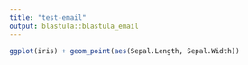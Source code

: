 ```yaml
---
title: "test-email"
output: blastula::blastula_email
---
```



```r
ggplot(iris) + geom_point(aes(Sepal.Length, Sepal.Width))
```